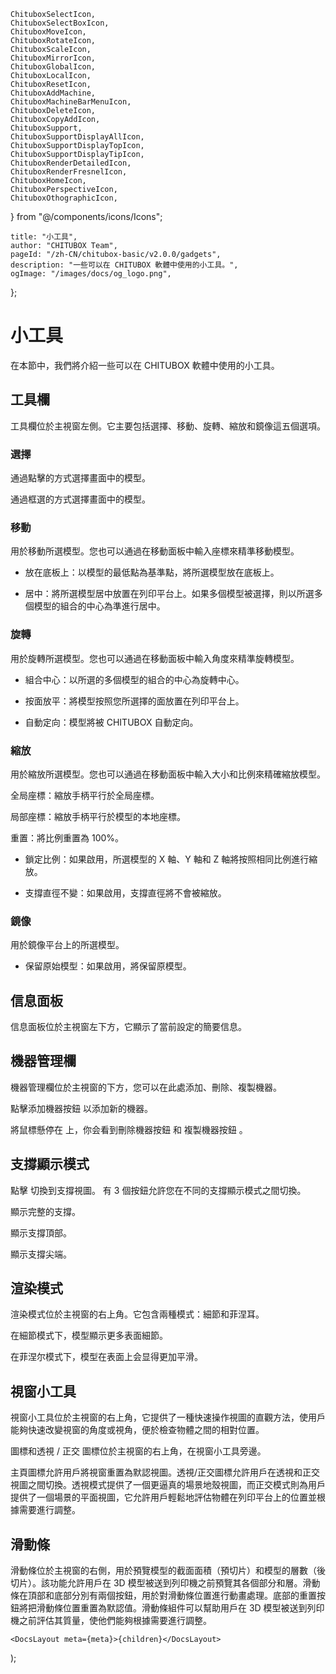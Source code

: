 	ChituboxSelectIcon,
	ChituboxSelectBoxIcon,
	ChituboxMoveIcon,
	ChituboxRotateIcon,
	ChituboxScaleIcon,
	ChituboxMirrorIcon,
	ChituboxGlobalIcon,
	ChituboxLocalIcon,
	ChituboxResetIcon,
	ChituboxAddMachine,
	ChituboxMachineBarMenuIcon,
	ChituboxDeleteIcon,
	ChituboxCopyAddIcon,
	ChituboxSupport,
	ChituboxSupportDisplayAllIcon,
	ChituboxSupportDisplayTopIcon,
	ChituboxSupportDisplayTipIcon,
	ChituboxRenderDetailedIcon,
	ChituboxRenderFresnelIcon,
	ChituboxHomeIcon,
	ChituboxPerspectiveIcon,
	ChituboxOthographicIcon,
} from "@/components/icons/Icons";

	title: "小工具",
	author: "CHITUBOX Team",
	pageId: "/zh-CN/chitubox-basic/v2.0.0/gadgets",
	description: "一些可以在 CHITUBOX 軟體中使用的小工具。",
	ogImage: "/images/docs/og_logo.png",
};

# 小工具

在本節中，我們將介紹一些可以在 CHITUBOX 軟體中使用的小工具。

## 工具欄

工具欄位於主視窗左側。它主要包括選擇、移動、旋轉、縮放和鏡像這五個選項。

### 選擇

<ChituboxSelectIcon /> 通過點擊的方式選擇畫面中的模型。

<ChituboxSelectBoxIcon /> 通過框選的方式選擇畫面中的模型。

### 移動

<ChituboxMoveIcon /> 用於移動所選模型。您也可以通過在移動面板中輸入座標來精準移動模型。

<ImageContainer>
	<AntdImage
		src={
			"/images/docs/zh-TW/chitubox-basic/2.x.x/005-gadgets-move-panel.png"
		}
	/>
</ImageContainer>

-   放在底板上：以模型的最低點為基準點，將所選模型放在底板上。

-   居中：將所選模型居中放置在列印平台上。如果多個模型被選擇，則以所選多個模型的組合的中心為準進行居中。

### 旋轉

<ChituboxRotateIcon /> 用於旋轉所選模型。您也可以通過在移動面板中輸入角度來精準旋轉模型。

<ImageContainer>
	<AntdImage
		src={
			"/images/docs/zh-TW/chitubox-basic/2.x.x/005-gadgets-rotate-panel.png"
		}
	/>
</ImageContainer>

-   組合中心：以所選的多個模型的組合的中心為旋轉中心。

-   按面放平：將模型按照您所選擇的面放置在列印平台上。

-   自動定向：模型將被 CHITUBOX 自動定向。

### 縮放

<ChituboxScaleIcon /> 用於縮放所選模型。您也可以通過在移動面板中輸入大小和比例來精確縮放模型。

<ImageContainer>
	<AntdImage
		src={
			"/images/docs/zh-TW/chitubox-basic/2.x.x/005-gadgets-scale-panel.png"
		}
	/>
</ImageContainer>

<ChituboxGlobalIcon /> 全局座標：縮放手柄平行於全局座標。

<ChituboxLocalIcon /> 局部座標：縮放手柄平行於模型的本地座標。

<ChituboxResetIcon /> 重置：將比例重置為 100%。

-   鎖定比例：如果啟用，所選模型的 X 軸、Y 軸和 Z 軸將按照相同比例進行縮放。

-   支撐直徑不變：如果啟用，支撐直徑將不會被縮放。

### 鏡像

<ChituboxMirrorIcon /> 用於鏡像平台上的所選模型。

<ImageContainer>
	<AntdImage
		src={
			"/images/docs/zh-TW/chitubox-basic/2.x.x/005-gadgets-mirror-panel.png"
		}
	/>
</ImageContainer>

-   保留原始模型：如果啟用，將保留原模型。

## 信息面板

信息面板位於主視窗左下方，它顯示了當前設定的簡要信息。

## 機器管理欄

機器管理欄位於主視窗的下方，您可以在此處添加、刪除、複製機器。

點擊添加機器按鈕 <ChituboxAddMachine /> 以添加新的機器。

將鼠標懸停在 <ChituboxMachineBarMenuIcon /> 上，你会看到刪除機器按鈕 <ChituboxDeleteIcon /> 和 複製機器按鈕 <ChituboxCopyAddIcon />。

## 支撐顯示模式

點擊 <ChituboxSupport /> 切換到支撐視圖。 有 3 個按鈕允許您在不同的支撐顯示模式之間切換。

<ChituboxSupportDisplayAllIcon /> 顯示完整的支撐。

<ImageContainer>
	<AntdImage
		src={
			"/images/docs/en-US/chitubox-basic/2.x.x/005-gadgets-support-display-all.png"
		}
	/>
</ImageContainer>

<ChituboxSupportDisplayTopIcon /> 顯示支撐頂部。

<ImageContainer>
	<AntdImage
		src={
			"/images/docs/en-US/chitubox-basic/2.x.x/005-gadgets-support-display-top.png"
		}
	/>
</ImageContainer>

<ChituboxSupportDisplayTipIcon /> 顯示支撐尖端。

<ImageContainer>
	<AntdImage
		src={
			"/images/docs/en-US/chitubox-basic/2.x.x/005-gadgets-support-display-tip.png"
		}
	/>
</ImageContainer>

## 渲染模式

渲染模式位於主視窗的右上角。它包含兩種模式：細節和菲涅耳。

<ChituboxRenderDetailedIcon /> 在細節模式下，模型顯示更多表面細節。

<ImageContainer>
	<AntdImage
		src={"/images/docs/en-US/chitubox-basic/2.x.x/005-gadgets-details.png"}
	/>
</ImageContainer>

<ChituboxRenderFresnelIcon /> 在菲涅尔模式下，模型在表面上会显得更加平滑。

<ImageContainer>
	<AntdImage
		src={"/images/docs/en-US/chitubox-basic/2.x.x/005-gadgets-fresnel.png"}
	/>
</ImageContainer>

## 視窗小工具

視窗小工具位於主視窗的右上角，它提供了一種快速操作視圖的直觀方法，使用戶能夠快速改變視窗的角度或視角，便於檢查物體之間的相對位置。

<ImageContainer>
	<AntdImage
		src={
			"/images/docs/en-US/chitubox-basic/2.x.x/005-gadget-viewport_gizmo.svg"
		}
		width={200}
	/>
</ImageContainer>

<ChituboxHomeIcon /> 圖標和透視 <ChituboxPerspectiveIcon /> /
正交 <ChituboxOthographicIcon /> 圖標位於主視窗的右上角，在視窗小工具旁邊。

主頁圖標允許用戶將視窗重置為默認視圖。透視/正交圖標允許用戶在透視和正交視圖之間切換。透視模式提供了一個更逼真的場景地殼視圖，而正交模式則為用戶提供了一個場景的平面視圖，它允許用戶輕鬆地評估物體在列印平台上的位置並根據需要進行調整。

## 滑動條

<ImageContainer>
	<AntdImage
		src={"/images/docs/en-US/chitubox-basic/2.x.x/005-gadget-slider.gif"}
	/>
</ImageContainer>

滑動條位於主視窗的右側，用於預覽模型的截面面積（預切片）和模型的層數（後切片）。該功能允許用戶在 3D 模型被送到列印機之前預覽其各個部分和層。滑動條在頂部和底部分別有兩個按鈕，用於對滑動條位置進行動畫處理。底部的重置按鈕將把滑動條位置重置為默認值。滑動條組件可以幫助用戶在 3D 模型被送到列印機之前評估其質量，使他們能夠根據需要進行調整。

	<DocsLayout meta={meta}>{children}</DocsLayout>
);
